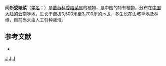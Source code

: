 {{Speciesbox
| name = 间断委陵菜
| status = 
| status_system = 
| image =
| genus = Potentilla
| species = interrupta
| authority = [[俞德浚|Yu]] & [[李朝銮|C. L. Li]]
}}

'''间断委陵菜'''（[[学名|学名]]：{{lang|la|''Potentilla interrupta''}}）是[[蔷薇科|蔷薇科]][[委陵菜属|委陵菜属]]的植物，是中国的特有植物。分布在[[中国大陆|中国大陆]]的[[云南|云南]]等地，生长于海拔3,500米至3,700米的地区，多生长在山坡草地及林缘，目前尚未由人工引种栽培。

== 参考文献 ==
<div class="references-small">
* {{cite web| url =http://www.bioinfo.cn/db05/KmzwSpecies.php?action=view&id=19177| title =间断委陵菜| work =《中国高等植物数据库全库》| publisher =中国科学院微生物研究所| author =昆明植物研究所| accessdate =2009-02-25| deadurl =yes| archiveurl =https://web.archive.org/web/20160305091239/http://www.bioinfo.cn/db05/KmzwSpecies.php?action=view&id=19177| archivedate =2016-03-05}}
</div>
{{Taxonbar}}

[[Category:委陵菜属|J]]
[[Category:中國特有植物|J]]
[[Category:云南植物|J]]